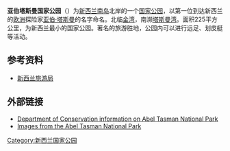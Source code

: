 {{Infobox Protected area
| name = 亚伯塔斯曼国家公园
| iucn_category = II
| map = New Zealand relief map.jpg
| map_caption = 
| locator_x = 150
| locator_y = 173
| location = {{NZL}}，[[塔斯曼|塔斯曼区]]
| nearest_city = [[莫图伊卡|莫图伊卡]]
| lat_d = 40
| lat_m = 50
| lat_s = 
| lat_NS = S
| long_d = 172
| long_m = 54
| long_s = 
| long_EW = E
| area = 225 km²
| established = 1942年
| visitation_num = 
| visitation_year = 
| governing_body = [[新西兰环保部|新西兰环保部]]}}
'''亚伯塔斯曼国家公园'''（{{lang-en|'''Abel Tasman National Park'''}}）为[[新西兰|新西兰]][[南岛|南岛]]北岸的一个[[国家公园|国家公园]]，以第一位到达新西兰的[[欧洲|欧洲]]探险家[[阿贝尔·塔斯曼|亚伯·塔斯曼]]的名字命名。北临[[金湾|金湾]]，南濒[[塔斯曼湾|塔斯曼湾]]。面积225平方公里，为新西兰最小的国家公园。著名的旅游胜地，公园内可以进行远足、划皮艇等活动。

{{gallery
|height=220|width=200|lines=1
|File:AbelTasmanNP.jpg|
|File:Abeltasmannp swingbridge.jpg|
}}

== 参考资料 ==
* [http://www.newzealand.com/travel/zhs/destinations/national-parks/abel-tasman/abel-tasman.cfm 新西兰旅游局]{{Wayback|url=http://www.newzealand.com/travel/zhs/destinations/national-parks/abel-tasman/abel-tasman.cfm |date=20110709083850 }}

== 外部链接 ==
{{Commons}}
*[http://www.doc.govt.nz/parks-and-recreation/national-parks/abel-tasman/ Department of Conservation information on Abel Tasman National Park]{{Wayback|url=http://www.doc.govt.nz/parks-and-recreation/national-parks/abel-tasman/ |date=20150227071611 }}
* [https://web.archive.org/web/20100703004422/http://www.picturechoice.org/new_zealand/abel-tasman-national-park/index.html Images from the Abel Tasman National Park] {{en icon}} {{de icon}}

{{紐西蘭國家公園}}

{{Authority control}}
[[Category:新西兰国家公园|Category:新西兰国家公园]]